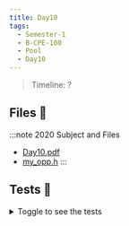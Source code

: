 ```yaml
---
title: Day10
tags:
  - Semester-1
  - B-CPE-100
  - Pool
  - Day10
---
```

> Timeline: ?


## Files 📂

:::note 2020 Subject and Files
- [Day10.pdf](https://github.com/Studio-17/Epitech-Subjects/raw/main/Semester-1/B-CPE-100/Pool/Day10/Day10.pdf)
- [my_opp.h](https://github.com/Studio-17/Epitech-Subjects/raw/main/Semester-1/B-CPE-100/Pool/Day10/my_opp.h)
:::

## Tests 🤖
<details>
  <summary>Toggle to see the tests</summary>
  <div>
Yo
  </div>
</details>

